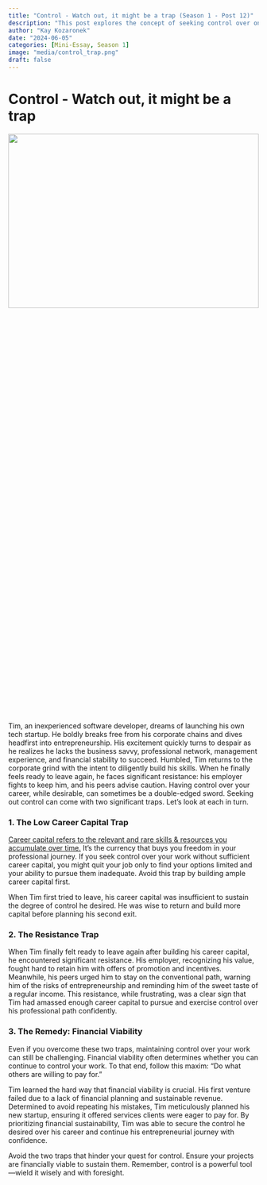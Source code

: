 ```yaml
---
title: "Control - Watch out, it might be a trap (Season 1 - Post 12)"
description: "This post explores the concept of seeking control over one's career and highlights two significant traps—lack of career capital and resistance from others."
author: "Kay Kozaronek"
date: "2024-06-05"
categories: [Mini-Essay, Season 1]
image: "media/control_trap.png"
draft: false
---
```


# Control - Watch out, it might be a trap

<p>
    <center>
        <img src="media/control_trap.png"
        width="100%" height="30%">
    </center>
</p>

Tim, an inexperienced software developer, dreams of launching his own tech startup. He boldly breaks free from his corporate chains and dives headfirst into entrepreneurship. His excitement quickly turns to despair as he realizes he lacks the business savvy, professional network, management experience, and financial stability to succeed. Humbled, Tim returns to the corporate grind with the intent to diligently build his skills. When he finally feels ready to leave again, he faces significant resistance: his employer fights to keep him, and his peers advise caution. Having control over your career, while desirable, can sometimes be a double-edged sword. Seeking out control can come with two significant traps. Let's look at each in turn.

### 1. **The Low Career Capital Trap**

[Career capital refers to the relevant and rare skills & resources you accumulate over time.](https://www.amazon.com/Good-They-Cant-Ignore-You/dp/1455509124) It’s the currency that buys you freedom in your professional journey. If you seek control over your work without sufficient career capital, you might quit your job only to find your options limited and your ability to pursue them inadequate. Avoid this trap by building ample career capital first. 

When Tim first tried to leave, his career capital was insufficient to sustain the degree of control he desired. He was wise to return and build more capital before planning his second exit.

### 2. **The Resistance Trap**

When Tim finally felt ready to leave again after building his career capital, he encountered significant resistance. His employer, recognizing his value, fought hard to retain him with offers of promotion and incentives. Meanwhile, his peers urged him to stay on the conventional path, warning him of the risks of entrepreneurship and reminding him of the sweet taste of a regular income. This resistance, while frustrating, was a clear sign that Tim had amassed enough career capital to pursue and exercise control over his professional path confidently.


### 3. **The Remedy: Financial Viability**

Even if you overcome these two traps, maintaining control over your work can still be challenging. Financial viability often determines whether you can continue to control your work. To that end, follow this maxim: "Do what others are willing to pay for."

Tim learned the hard way that financial viability is crucial. His first venture failed due to a lack of financial planning and sustainable revenue. Determined to avoid repeating his mistakes, Tim meticulously planned his new startup, ensuring it offered services clients were eager to pay for. By prioritizing financial sustainability, Tim was able to secure the control he desired over his career and continue his entrepreneurial journey with confidence.

Avoid the two traps that hinder your quest for control. Ensure your projects are financially viable to sustain them. Remember, control is a powerful tool—wield it wisely and with foresight.
